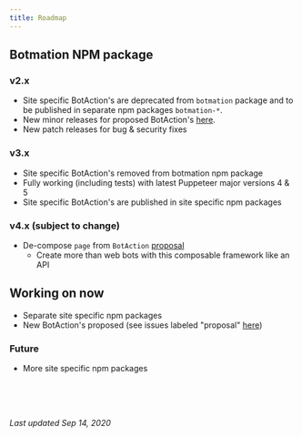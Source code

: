 ---
title: Roadmap
---

## Botmation NPM package
### v2.x
 - Site specific BotAction's are deprecated from `botmation` package and to be published in separate npm packages `botmation-*`.
 - New minor releases for proposed BotAction's [here](https://github.com/mrWh1te/Botmation/issues).
 - New patch releases for bug & security fixes

### v3.x
 - Site specific BotAction's removed from botmation npm package
 - Fully working (including tests) with latest Puppeteer major versions 4 & 5
 - Site specific BotAction's are published in site specific npm packages

### v4.x (subject to change)
 - De-compose `page` from `BotAction` [proposal](https://github.com/mrWh1te/Botmation/issues/54#issuecomment-689843796)
     - Create more than web bots with this composable framework like an API

## Working on now
 - Separate site specific npm packages
 - New BotAction's proposed (see issues labeled "proposal" [here](https://github.com/mrWh1te/Botmation/issues))

### Future
 - More site specific npm packages

<br /><br /><br />

*Last updated Sep 14, 2020*
